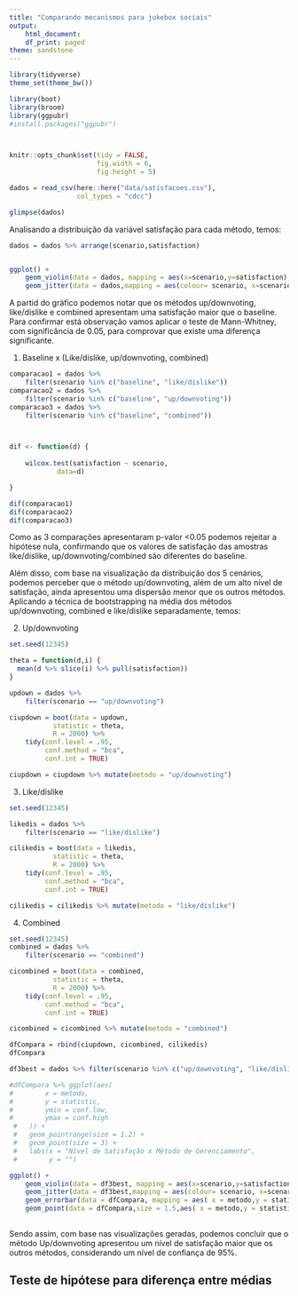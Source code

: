 ```yaml
---
title: "Comparando mecanismos para jukebox sociais"
output:
    html_document:
    df_print: paged
theme: sandstone
---
```


```r
library(tidyverse)
theme_set(theme_bw())

library(boot)
library(broom)
library(ggpubr)
#install.packages("ggpubr")



knitr::opts_chunk$set(tidy = FALSE,
                      fig.width = 6,
                      fig.height = 5)

```

```r
dados = read_csv(here::here("data/satisfacoes.csv"), 
                 col_types = "cdcc") 

glimpse(dados)
```

Analisando a distribuição da variável satisfação para cada método, temos:

```r

dados = dados %>% arrange(scenario,satisfaction)


ggplot() + 
    geom_violin(data = dados, mapping = aes(x=scenario,y=satisfaction),alpha = 1,colour = "gray")+
    geom_jitter(data = dados,mapping = aes(colour= scenario, x=scenario,y=satisfaction),alpha = 0.5,size = 2,height = 0.05, width = 0.1, show.legend = FALSE)

```

A partid do gráfico podemos notar que os métodos up/downvoting, like/dislike e combined apresentam uma satisfação maior que o baseline. Para confirmar está observação vamos aplicar o teste de Mann-Whitney, com significância de 0.05, para comprovar que existe uma diferença significante.  


1. Baseline x (Like/dislike, up/downvoting, combined)

```r
comparacao1 = dados %>% 
    filter(scenario %in% c("baseline", "like/dislike"))
comparacao2 = dados %>% 
    filter(scenario %in% c("baseline", "up/downvoting"))
comparacao3 = dados %>% 
    filter(scenario %in% c("baseline", "combined"))



dif <- function(d) {
    
    wilcox.test(satisfaction ~ scenario,
            data=d)

}

dif(comparacao1)
dif(comparacao2)
dif(comparacao3)
```

Como as 3 comparações apresentaram p-valor <0.05 podemos rejeitar a hipótese nula, confirmando que os valores de satisfação das amostras like/dislike, up/downvoting/combined são diferentes do baseline.


Além disso, com base na visualização da distribuição dos 5 cenários, podemos perceber que o método up/downvoting, além de um alto nível de satisfação, ainda apresentou uma dispersão menor que os outros métodos. Aplicando a técnica de bootstrapping na média dos métodos up/downvoting, combined e like/dislike separadamente, temos: 

2. Up/downvoting

```r
set.seed(12345)

theta = function(d,i) {
  mean(d %>% slice(i) %>% pull(satisfaction)) 
}

updown = dados %>% 
    filter(scenario == "up/downvoting")

ciupdown = boot(data = updown,
           statistic = theta,
           R = 2000) %>%
    tidy(conf.level = .95,
         conf.method = "bca",
         conf.int = TRUE)

ciupdown = ciupdown %>% mutate(metodo = "up/downvoting")

```

3. Like/dislike

```r
set.seed(12345)

likedis = dados %>% 
    filter(scenario == "like/dislike")

cilikedis = boot(data = likedis,
           statistic = theta,
           R = 2000) %>%
    tidy(conf.level = .95,
         conf.method = "bca",
         conf.int = TRUE)

cilikedis = cilikedis %>% mutate(metodo = "like/dislike")
```

4. Combined

```r
set.seed(12345)
combined = dados %>% 
    filter(scenario == "combined")

cicombined = boot(data = combined,
           statistic = theta,
           R = 2000) %>%
    tidy(conf.level = .95,
         conf.method = "bca",
         conf.int = TRUE)

cicombined = cicombined %>% mutate(metodo = "combined")
```


```r
dfCompara = rbind(ciupdown, cicombined, cilikedis)
dfCompara

df3best = dados %>% filter(scenario %in% c("up/downvoting", "like/dislike","combined"))

#dfCompara %>% ggplot(aes(
#        x = metodo,
#        y = statistic,
#        ymin = conf.low,
#        ymax = conf.high
 #   )) +
 #   geom_pointrange(size = 1.2) +
 #   geom_point(size = 3) + 
 #   labs(x = "Nível de Satisfação x Método de Gerenciamento", 
 #        y = "")

ggplot() + 
    geom_violin(data = df3best, mapping = aes(x=scenario,y=satisfaction),colour = "gray")+
    geom_jitter(data = df3best,mapping = aes(colour= scenario, x=scenario,y=satisfaction),alpha = 0.8,size = 2,height = 0.05, width = 0.1, show.legend = FALSE)+
    geom_errorbar(data = dfCompara, mapping = aes( x = metodo,y = statistic,ymin = conf.low,ymax = conf.high),width = 0.2)+ 
    geom_point(data = dfCompara,size = 1.5,aes( x = metodo,y = statistic) ) 
   
```

Sendo assim, com base nas visualizações geradas, podemos concluir que o método Up/downvoting apresentou um nível de satisfação maior que os outros métodos, considerando um nível de confiança de 95%.

## Teste de hipótese para diferença entre médias
